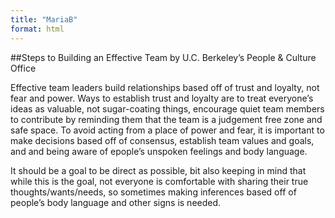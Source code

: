 ```yaml
---
title: "MariaB"
format: html
---
```


##Steps to Building an Effective Team by U.C. Berkeley's People & Culture Office


Effective team leaders build relationships based off of trust and loyalty, not fear and power. Ways to establish trust and loyalty are to treat everyone's ideas as valuable, not sugar-coating things, encourage quiet team members to contribute by reminding them that the team is a judgement free zone and safe space. To avoid acting from a place of power and fear, it is  important to make decisions based off of consensus, establish team values and goals, and and being aware of epople's unspoken feelings and body language. 

It should be a goal to be direct as possible, bit also keeping in mind that while this is the goal, not everyone is comfortable with sharing their true thoughts/wants/needs, so sometimes making inferences based off of people's body language and other signs is needed.  
